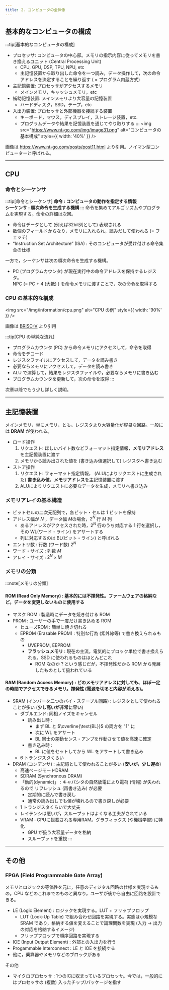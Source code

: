 ```yaml
---
title: 2. コンピュータの全体像
---
```



## 基本的なコンピュータの構成
:::tip[基本的なコンピュータの構成]
- プロセッサ: コンピュータの中心部。メモリの指示内容に従ってメモリを書き換えるユニット (Central Processing Unit) 
    - CPU, GPU, DSP, TPU, NPU, etc
    - 主記憶装置から取り出した命令を一つ読み，データ操作して，次の命令アドレスを決定することを繰り返す ( = プログラム内蔵方式)
- 主記憶装置: プロセッサがアクセスするメモリ
    - メインメモリ，キャッシュメモリ，etc
- 補助記憶装置: メインメモリより大容量の記憶装置
    - ハードディスク，SSD，テープ，etc
- 入出力装置: プロセッサと外部機器を接続する装置
    -  キーボード，マウス，ディスプレイ，ストレージ装置，etc.
    - プログラムデータや結果を記憶装置を通じてやり取りする
:::
<img src="https://www.nt-go.com/img/image31.png" alt="コンピュータの基本構成" style={{ width: '40%' }} />

画像は https://www.nt-go.com/posts/post11.html より引用。ノイマン型コンピューターと呼ばれる。

---
## CPU
### 命令とシーケンサ
:::tip[命令とシーケンサ]
**命令 : コンピュータの動作を指定する情報**  
**シーケンサ : 順次命令を生成する機構**
:::
命令を集めてアルゴリズムやプログラムを実現する。命令の詳細は次回。
- 命令はデータとして (例えば32bit列として) 表現される
- 数個のフィールドからなり，メモリに入れられ，読みだして使われる (= フェッチ) 
- “Instruction Set Architecture” (ISA) : そのコンピュータが受け付ける命令集合の仕様

一方で，シーケンサは次の順次命令を生成する機構。  
- PC (プログラムカウンタ) が現在実行中の命令アドレスを保持するレジスタ。  
NPC (= PC + 4 (大抵) ) を命令メモリに渡すことで，次の命令を取得する

### CPU の基本的な構成
<img src="/img/information/cpu.png" alt="CPU の例" style={{ width: '90%' }} />

画像は [BRISC-V](https://arxiv.org/pdf/1908.09992) より引用

:::tip[CPU の単純な流れ]
- プログラムカウンタ (PC) から命令メモリにアクセスして，命令を取得
- 命令をデコード
- レジスタファイルにアクセスして，データを読み書き
- 必要ならメモリにアクセスして，データを読み書き
- ALU で演算して，結果をレジスタファイルや，必要ならメモリに書き込む
- プログラムカウンタを更新して，次の命令を取得
:::

次章以降でもう少し詳しく説明。

---
## 主記憶装置
メインメモリ，単にメモリ，とも。レジスタより大容量化が容易な回路。一般には **DRAM** が使われる。
- ロード操作
    1. リクエスト: ほしいバイト数などフォーマット指定情報，**メモリアドレス**を主記憶装置に渡す
    2. メモリから読み出された値を (書き込み値選択して) レジスタへ書き込む
- ストア操作
    1. リクエスト: フォーマット指定情報， (ALUによりリクエストに生成された) **書き込み値**，**メモリアドレス**を主記憶装置に渡す
    2. ALUによりリクエストに必要なデータを生成，メモリへ書き込み

### メモリアレイの基本構造
- ビットセルの二次元配列で，各ビット・セルは 1 ビットを保持
- アドレス幅が $N$ ，データ幅 $M$の場合，$2^N$ 行 $M$ 列
    - あるアドレスがアクセスされた時，$2^N$ 行のうち対応する $1$ 行を選択し，その WL(ワード・ライン) をアサートする
    - 列に対応するのは BL(ビット・ライン) と呼ばれる
- エントリ数 : 行数 (ワード数) $2^N$
- ワード・サイズ : 列数 $M$
- アレイ・サイズ :  $2^N\times M$

### メモリの分類
:::note[メモリの分類]
#### ROM (Read Only Memory) : 基本的には不揮発性。ファームウェアの格納など。データを変更しないものに使用する
- マスク ROM : 製造時にデータを焼き付ける ROM
- PROM : ユーザーの手で一度だけ書き込める ROM
    - ヒューズROM : 簡単に焼き切れる
    - EPROM (Erasable PROM)  : 特別な行為 (紫外線等) で書き換えられるもの
        - UVEPROM, EEPROM 
        - **フラッシュメモリ** : 現在の主流。電気的にブロック単位で書き換えられる。SSD に使われるものはほとんどこれ
            - ROM なのか ? という感じだが，不揮発性だから ROM から発展したものとして扱われている

#### RAM (Random Access Memory)  : どのメモリアドレスに対しても、ほぼ一定の時間でアクセスできるメモリ。揮発性 (電源を切ると内容が消える)。
- SRAM (インバータ二つのバイ・ステーブル回路) : レジスタとして使われることが多い (**少し高いが非常に早い**)
    - ダブルエンド: 同相ノイズをキャンセル
        - 読み出し時 : 
            - まず BL と $\overline{\text{BL}}$ の両方を "1" に
            - 次に WL をアサート
            - BL 同士の差動センス・アンプを作動させて値を高速に確定
        - 書き込み時 : 
            - BL に値をセットしてから WL をアサートして書き込み
    - 6 トランジスタくらい
- DRAM (コンデンサ) : 主記憶として使われることが多い (**安いが，少し遅め**)
    - 高速ページモードDRAM
    - SDRAM (Synchronous DRAM) 
    - 「動的(dynamic)」 : キャパシタの自然放電により電荷 (情報) が失われるので
    リフレッシュ (再書き込み) が必要
        - 定期的に読んで書き戻し
        - 通常の読み出しでも値が壊れるので書き戻しが必要
    - 1 トランジスタくらいで大丈夫
    - レイテンシは悪いが，スループットはよくなる工夫がされている
    - VRAM : GPUに搭載される専用RAM。グラフィックス (や機械学習) に特化
        - GPU が扱う大容量データを格納
        - スループットを重視
:::

---
## その他
### FPGA (Field Programmable Gate Array)
メモリとロジックの等価性を元に，任意のディジタル回路の仕様を実現するもの。CPU などのこれまでのものと異なり，ユーザが後から自由に回路を設計できる。
- LE (Logic Element) : ロジックを実現する。LUT + フリップフロップ
    - LUT (Look-Up Table) で組み合わせ回路を実現する。実態は小規模な SRAM であり，格納する値を変えることで論理関数を実現 (入力 → 出力の対応を格納するイメージ)
    - フリップフロップで順序回路を実現する
- IOE (Input Output Element) : 外部との入出力を行う
- Progammable Interconnect : LE と IOE を接続する
- 他に，乗算器やメモリなどのブロックがある

その他
- マイクロプロセッサ : 1つのICに収まっているプロセッサ。今では，一般的にはプロセッサの (複数) 入ったチップ/パッケージを指す